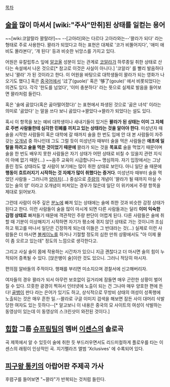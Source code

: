 [[목차]]

== [[술]]을 많이 마셔서 [wiki:"주사"만취]된 상태를  일컫는 용어 ==
~~[wiki:코알랄라 꽐랄라!]~~
--[고아라]와는 다르다 고아라와는--'꽐라가 되다' 라는 형태로 주로 사용한다. 꽐라가 되었다고 하는 표현은 대체로 '코가 비뚤어지다', '애미 애비도 몰라본다', '개 된다' 등과 비슷한 뉘앙스를 가지고 있다.

어원은 유칼립투스 잎에 [[알코올]] 성분이 있는 관계로 [[코알라]]가 하루종일 취한 상태로 산다는 속설에서 나온 것으로[* 참고로 이것은 사실이 아니다.] '코알라' 를 빨리 발음하다보니 '꽐라' 가 된 것이라고 한다. 이 어원을 바탕으로 대학생들이 꽐라가 되는 영화가 나오기도 했다.[http://movie.daum.net/moviedetail/moviedetailMain.do?movieId=70644] 혹은 [[중국어]]에서 '过了(guole)' 혹은 '够了(goule)' 에서 비롯되었다는 의견도 있다. 각각 '한도를 넘었다', '이미 충분하다' 라는 뜻으로 실제로 발음을 들어보면 꽐라처럼 들린다.

혹은 '술에 곯았다(혹은 곯아떨어졌다)' 는 표현에서 파생된 것으로 '곯은 녀석' 이라는 의미로 '곯았다' 는 말을 쓰다 보니 곯았다→꽐았다→꽐라가 되었다는 설도 있다.

혹시 이 항목을 보는 예비 대학생이나 새내기들이 있거든 '''꽐라가 된 상태는 이미 그 자체로 주변 사람들한테 심각한 민폐를 끼치고 있는 상태라는 것을 알아야 한다'''. 미성년자 때 술을 시작한 사람들이 혹은 대학에 갈 때까지 술을 한 번도 입에 안 대 본 사람들이 자주 갖는 [[오개념]] 중 하나인데 그도 그럴 듯이 미성년자 때부터 술을 먹은 사람들은 '''애초에 일탈을 하려고 술을 먹은 것이었기 때문에''' 꽐라가 되는 것을 '''목표로''' 술을 먹었기 때문이며 술을 한 번도 배우지 못한 사람들은 자기 상태가 어떤 상태로 비칠 수 있을지 관련 지식이 아예 없기 때문(...) ~~음주 교육이 시급합니다~~ 명심하자. 자기 입장에서는 그냥 졸린 정도 상태라도 옆 사람이 보기에는 많이 취한 상태로 보인다. 아니 일단 술 때문에 '''행동이 흐트러지기 시작하는 것 자체가 많이 취했다는 증거다'''. 미성년자 때부터 술을 먹었던 사람들 - 그러니까 [[양아치]](...) 중심으로 [[주량]]의 개념이 '꽐라가 될 때까지 마실 수 있는 술의 양' 이라고 오개념이 퍼져있는 경우가 많은데 일단 이 위키에서 주량 항목을 제대로 읽어보자.

그런데 사람이 아주 깊은 [[분노]]에 빠져 있는 상태에는 술에 취한 것과 비슷한 감정 상태가 된다고 한다. 이런 사람들이 술을 많이 마시게 되면 다른 사람들과는 달리 '''이미 익숙한 감정 상태로''' 빠져들기 때문에 객관적인 주량 판단이 어렵게 된다. 다른 사람들은 술에 취할 때 기분이 이상해지기 시작하면 자기가 평소에 겪지 않던 상태로 가는 것이니까 조심하고 뭐고를 떠나서 일단은 긴장하게 되는데 이들은 그 반대라는 것(...) 실제로 이런 사람들은 더 마시면 [[볼케이노]]를 하거나 기절할 정도의 심한 만취 상황에서도 "아 이제 물이 좀 오르고 있는데" 정도의 느낌으로 생각한다고.

그리고 사실 술이 몸에 작용하는 시간차가 있으니 지금 괜찮다고 더 마시면 술의 힘이 누적되어 증폭될 수 있다. [앉은뱅이 술]이란 것도 있으니. 그러니 적당히 마시자.

편의점 알바들의 주적이다. 행패를 부리면 미소지으며 경찰서에 신고해버리자.

여자들의 경우 꽐라가 되서 아무런 보호없이 길거리에 잠들면 매우 곤란한 상황이 벌어질 수 있다. 므흣한 광경이 찍혀서 인터넷에 노출이 되는 건 그나마 매우 양호한 편에 든다! [[골뱅이]] 판다 라는 은어가 있기도 하고, 상식적으로 무방비 상태의 여성이 성폭행에 노출되는 것은 매우 흔한 일.--꽐라로 구글 이미지 검색을 해보면 잠든 사이 대머리 삭발 당한 여자도 있는 듯하다--[* 알고보니 이 내용은 중국의 모 사이트의 여성이 삭발하는 동영상이 있는데 이 동영상의 스크린샷이 와전된 것이다.]

== [[힙합]] 그룹 [[슈프림팀]]의 멤버 [[이센스]]의 솔로곡 ==
곡 제목에서 알 수 있듯이 술에 취한 듯 부드러우면서도 리드미컬하게 플로우를 타는 이센스의 래핑이 인상적인 곡. 지기펠라즈 앨범 'Xclusives' 에 수록되어 있다. 

== [[피구왕 통키]]의 아랍어판 주제곡 가사 ==

후렴구를 들어보면 "~꽐라"가 반복되는 것처럼 들린다.

{{{#!HTML
<iframe width="420" height="315" src="//www.youtube.com/embed/pNs88sXRX2M" frameborder="0" allowfullscreen></iframe>
}}}
